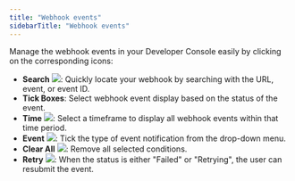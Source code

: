 ```yaml
---
title: "Webhook events"
sidebarTitle: "Webhook events"
---
```


Manage the webhook events in your Developer Console easily by clicking on the corresponding icons:

- **Search** <img src="/en/images/developer-console/icon_search.svg" className="icon"></img>: Quickly locate your webhook by searching with the URL, event, or event ID.
- **Tick Boxes**: Select webhook event display based on the status of the event.
- **Time** <img src="/en/images/developer-console/button_time.svg" className="icon"></img>: Select a timeframe to display all webhook events within that time period.
- **Event** <img src="/en/images/developer-console/button_event.svg" className="icon"></img>: Tick the type of event notification from the drop-down menu.
- **Clear All** <img src="/en/images/developer-console/button_clear all.svg" className="icon"></img>: Remove all selected conditions.
- **Retry** <img src="/en/images/developer-console/button_retry.svg" className="icon"></img>: When the status is either "Failed" or "Retrying", the user can resubmit the event.